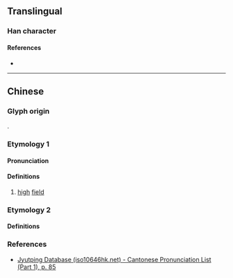 {{character info}}
==Translingual==

===Han character===
{{Han char|rn=32|rad=土|as=03|sn=6|four=|canj=GYM|ids=⿰土上}}

====References====
* {{Han ref|kx=0224.170|dkj=04896|dj=0459.020|hdz=10419.040|uh=5735|ud=22325}}

----

==Chinese==
{{zh-forms}}

===Glyph origin===
{{Han compound|土|上|c1=s|c2=p|ls=psc|t1=earth}}.

===Etymology 1===

====Pronunciation====
{{zh-pron
|m=dàng
|m-s=
|c=joeng6
|c-t=
|g=
|h=pfs=
|j=
|md=
|mn=
|mn-t=
|w=
|x=
|mc=y
|oc=y
|cat=n
}}

====Definitions====
{{head|zh|Han character}}

# {{zh-obsolete}} [[high]] [[field]]

===Etymology 2===

====Definitions====
{{zh-see|壤|ss}}

===References===
* [http://www.iso10646hk.net/jp/document/download.jsp Jyutping Database (iso10646hk.net) - Cantonese Pronunciation List (Part 1), p. 85]